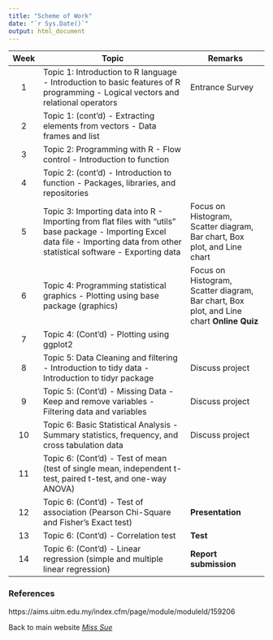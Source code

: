 ```yaml
---
title: "Scheme of Work"
date: "`r Sys.Date()`"
output: html_document
---
```




| **Week** | **Topic**                                                                                                                                                                           | **Remarks**                                                                               |
|:--------:|-------------------------------------------------------------------------------------------------------------------------------------------------------------------------------------|-------------------------------------------------------------------------------------------|
| 1        | Topic 1: Introduction to R language - Introduction to basic features of R programming - Logical vectors and relational operators                                                    |    Entrance Survey                                                                        |
| 2        |  Topic 1: (cont’d)  - Extracting elements from vectors  - Data frames and list                                                                                                      |                                                                                           |
| 3        |    Topic 2: Programming with R    - Flow control    - Introduction to function                                                                                                      |                                                                                           |
| 4        |    Topic 2: (cont’d)    - Introduction to function    - Packages, libraries, and repositories                                                                                       |                                                                                           |
| 5        | Topic 3: Importing data into R  - Importing from flat files with “utils” base package - Importing Excel data file - Importing data from other statistical software - Exporting data |    Focus on Histogram, Scatter diagram, Bar chart, Box plot, and Line chart               |
| 6        |    Topic 4: Programming statistical graphics    - Plotting using base package (graphics)                                                                                            | Focus on Histogram, Scatter diagram, Bar chart, Box plot, and Line chart  **Online Quiz** |
| 7        |    Topic 4: (Cont’d)    - Plotting using ggplot2                                                                                                                                    |                                                                                           |
| 8        | Topic 5: Data Cleaning and filtering  - Introduction to tidy data - Introduction to tidyr package                                                                                   |    Discuss project                                                                        |
| 9        |    Topic 5: (Cont’d)    - Missing Data    - Keep and remove variables    - Filtering data and variables                                                                             |    Discuss project                                                                        |
| 10       | Topic 6: Basic Statistical Analysis  - Summary statistics, frequency, and cross tabulation data                                                                                     |    Discuss project                                                                        |
| 11       |    Topic 6: (Cont’d)    - Test of mean (test of single mean, independent t-test, paired t-test, and one-way ANOVA)                                                                  |                                                                                           |
| 12       |    Topic 6: (Cont’d)  - Test of association (Pearson Chi-Square and Fisher’s Exact test)                                                                                            | **Presentation**                                                                          |
| 13       |   Topic 6: (Cont’d)    - Correlation test                                                                                                                                           | **Test**                                                                                  |
| 14       |   Topic 6: (Cont’d)    - Linear regression (simple and multiple linear regression)                                                                                                  | **Report submission**                                                                     |


### References

https://aims.uitm.edu.my/index.cfm/page/module/moduleId/159206

Back to main website [_Miss Sue_](https://sites.google.com/view/suriyatiujang/home?authuser=0)